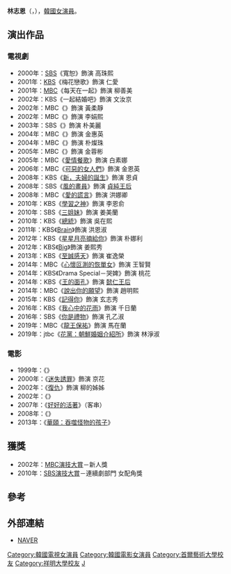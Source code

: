 {{藝人
| 姓名     = 林志恩
| 外文名   = 임지은
| 類型     = 女演員
| 相片     = 
| 國籍     = {{KOR}}
| 出生日期 = {{birth_date_and_age|1973|2|27}}
| 語言     = [[韓語|韓語]]、[[英語|英語]]
| 教育程度 = [[首爾藝術大學|首爾藝術大學]]電影學[[學士|學士]]<br />[[祥明大學|祥明大學]]戲劇電影學[[學士|學士]]
| 經紀公司 = DMCC Entertainment
| 配偶     = {{marriage|{{link-ko|高明煥|고명환}}|2014}}<ref>{{cite news| title=韓演員笑星情侶15年愛情長跑終成正果| url=https://tw.news.yahoo.com/%E9%9F%93%E6%BC%94%E5%93%A1%E7%AC%91%E6%98%9F%E6%83%85%E4%BE%B615%E5%B9%B4%E6%84%9B%E6%83%85%E9%95%B7%E8%B7%91%E7%B5%82%E6%88%90%E6%AD%A3%E6%9E%9C-073114759.html|publisher=韓國朝鮮日報 | date=2014-09-23 | accessdate=2020-05-15}}</ref>
}}

'''林志恩'''（{{lang-ko|'''임지은'''}}，{{bd|1973年|2月27日|catIdx=I林}}），[[韓國|韓國]][[女演員|女演員]]。

== 演出作品 ==
=== 電視劇 ===
*2000年：[[SBS_(韓國)|SBS]]《寬恕》飾演 高珠熙
*2001年：[[韓國放送公社|KBS]]《梅花戀歌》飾演 仁愛
*2001年：[[文化廣播_(韓國)|MBC]]《每天在一起》飾演 柳善美
*2002年：KBS《一起結婚吧》飾演 文汝京
*2002年：MBC《{{link-ko|黃金馬車|황금마차 (드라마)}}》飾演 黃柔靜
*2002年：MBC《{{link-ko|御史朴文秀|어사 박문수}}》飾演 李娟熙
*2003年：SBS《{{link-ko|與夫家的葫蘆開了|흥부네 박터졌네}}》飾演 朴美麗
*2004年：MBC《{{link-ko|英雄時代 (電視劇)|영웅시대 (2004년 드라마)|英雄時代}}》飾演 金惠英
*2004年：MBC《{{link-ko|我隱藏的愛나의 숨은 사랑}}》飾演 朴燦珠
*2005年：MBC《{{link-ko|金藥舖的女兒們|김약국의 딸들 (드라마)}}》飾演 金蓉彬
*2005年：MBC《[[愛情餐歌|愛情餐歌]]》飾演 白素娜
*2006年：MBC《[[可惡的女人們|可惡的女人們]]》飾演 金恩英
*2008年：KBS《[[新，夫婦的誕生|新，夫婦的誕生]]》飾演 恩貞
*2008年：SBS《[[風的畫員|風的畫員]]》飾演 [[貞純王后|貞純王后]]
*2008年：MBC《[[愛的謊言|愛的謊言]]》飾演 洪娜卿
*2010年：KBS《[[學習之神|學習之神]]》飾演 李恩俞
*2010年：SBS《[[三姊妹_(韓國電視劇)|三姐妹]]》飾演 姜美蘭
*2010年：KBS《[[總統_(韓國電視劇)|總統]]》飾演 吳在熙
*2011年：KBS《[[Brain|Brain]]》飾演 洪恩淑
*2012年：KBS《[[星星月亮摘給你|星星月亮摘給你]]》飾演 朴娜利
*2012年：KBS《[[Big|Big]]》飾演 姜熙秀
*2013年：KBS《[[至誠感天|至誠感天]]》飾演 崔逸榮
*2014年：MBC《[[心懷叵測的恢單女|心懷叵測的恢單女]]》飾演 王智賢
*2014年：KBS《Drama Special－哭婢》飾演 桃花
*2014年：KBS《[[王的面孔|王的面孔]]》飾演 [[懿仁王后|懿仁王后]]
*2014年：MBC《[[說出你的願望|說出你的願望]]》飾演 趙明熙
*2015年：KBS《[[記得你|記得你]]》飾演 玄志秀
*2016年：KBS《[[我心中的花雨|我心中的花雨]]》飾演 千日蘭
*2016年：SBS《[[你是禮物|你是禮物]]》飾演 孔乙淑
*2019年：MBC《[[龍王保祐|龍王保祐]]》飾演 馬在蘭
*2019年：jtbc《[[花黨：朝鮮婚姻介紹所|花黨：朝鮮婚姻介紹所]]》飾演 林淨淑

=== 電影 ===
*1999年：《{{link-ko|夏雨燈|하우등}}》
*2000年：《[[迷失誘罪|迷失誘罪]]》飾演 京花
*2002年：《[[復仇_(2002年電影)|復仇]]》飾演 柳的姊姊
*2002年：《{{link-ko|Family|패밀리 (영화)}}》
*2007年：《[[好好的活著|好好的活著]]》（客串）
*2008年：《{{link-ko|女童軍 (電影)|걸스카우트 (영화)|女童軍}}》
*2013年：《[[華頤：吞噬怪物的孩子|華頤：吞噬怪物的孩子]]》

== 獲獎 ==
*2002年：[[MBC演技大賞|MBC演技大賞]]－新人獎
*2010年：[[SBS演技大賞|SBS演技大賞]]－連續劇部門 女配角獎

== 參考 ==
{{reflist}}

== 外部連結 ==
*[http://people.search.naver.com/search.naver?where=nexearch&query=%EC%9E%84%EC%A7%80%EC%9D%80&sm=tab_etc&ie=utf8&key=PeopleService&os=94905 NAVER] {{Wayback|url=http://people.search.naver.com/search.naver?where=nexearch&query=%EC%9E%84%EC%A7%80%EC%9D%80&sm=tab_etc&ie=utf8&key=PeopleService&os=94905 |date=20200916182240 }} {{ko}}

{{DEFAULTSORT:Lim Ji-eun}}
[[Category:韓國電視女演員|Category:韓國電視女演員]]
[[Category:韓國電影女演員|Category:韓國電影女演員]]
[[Category:首爾藝術大學校友|Category:首爾藝術大學校友]]
[[Category:祥明大學校友|Category:祥明大學校友]]
[[Category:林姓|J]]